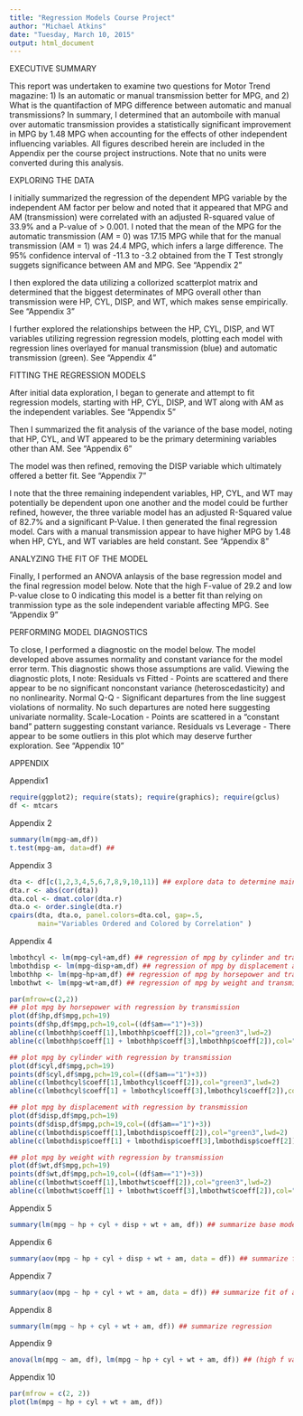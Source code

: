 ```yaml
---
title: "Regression Models Course Project"
author: "Michael Atkins"
date: "Tuesday, March 10, 2015"
output: html_document
---
```


EXECUTIVE SUMMARY

This report was undertaken to examine two questions for Motor Trend magazine: 1) Is an automatic or manual transmission better for MPG, and 2) What is the quantifaction of MPG difference between automatic and manual transmissions? In summary, I determined that an automboile with manual over automatic transmission provides a statistically significant improvement in MPG by 1.48 MPG when accounting for the effects of other independent influencing variables. All figures described herein are included in the Appendix per the course project instructions. Note that no units were converted during this analysis.

EXPLORING THE DATA

I initially summarized the regression of the dependent MPG variable by the independent AM factor per below and noted that it appeared that MPG and AM (transmission) were correlated with an adjusted R-squared value of 33.9% and a P-value of > 0.001. I noted that the mean of the MPG for the automatic transmission (AM = 0) was 17.15 MPG while that for the manual transmission (AM = 1) was 24.4 MPG, which infers a large difference. The 95% confidence interval of -11.3 to -3.2 obtained from the T Test strongly suggets significance between AM and MPG. See "Appendix 2"  

I then explored the data utilizing a collorized scatterplot matrix and determined that the biggest determinates of MPG overall other than transmission were HP, CYL, DISP, and WT, which makes sense empirically. See "Appendix 3" 

I further explored the relationships between the HP, CYL, DISP, and WT variables utilizing regression regression models, plotting each model with regression lines overlayed for manual transmission (blue) and automatic transmission (green). See "Appendix 4"

FITTING THE REGRESSION MODELS

After initial data exploration, I began to generate and attempt to fit regression models, starting with HP, CYL, DISP, and WT along with AM as the independent variables. See "Appendix 5"

Then I summarized the fit analysis of the variance of the base model, noting that HP, CYL, and WT appeared to be the primary determining variables other than AM. See "Appendix 6"

The model was then refined, removing the DISP variable which ultimately offered a better fit. See "Appendix 7"

I note that the three remaining independent variables, HP, CYL, and WT may potentially be dependent upon one another and the model could be further refined, however, the three variable model has an adjusted R-Squared value of 82.7% and a significant P-Value. I then generated the final regression model. Cars with a manual transmission appear to have higher MPG by 1.48 when HP, CYL, and WT variables are held constant. See "Appendix 8"  

ANALYZING THE FIT OF THE MODEL

Finally, I performed an ANOVA anlaysis of the base regression model and the final regression model below. Note that the high F-value of 29.2 and low P-value close to 0 indicating this model is a better fit than relying on tranmission type as the sole independent variable affecting MPG. See "Appendix 9"

PERFORMING MODEL DIAGNOSTICS

To close, I performed a diagnostic on the model below. The model developed above assumes normality and constant variance for the model error term. This diagnostic shows those assumptions are valid. Viewing the diagnostic plots, I note:
Residuals vs Fitted - Points are scattered and there appear to be no significant nonconstant variance (heteroscedasticity) and no nonlinearity.
Normal Q-Q - Significant departures from the line suggest violations of normality. No such departures are noted here suggesting univariate normality.
Scale-Location - Points are scattered in a "constant band" pattern suggesting constant variance.
Residuals vs Leverage - There appear to be some outliers in this plot which may deserve further exploration.
See "Appendix 10"

APPENDIX

Appendix1
```r
require(ggplot2); require(stats); require(graphics); require(gclus)
df <- mtcars
```

Appendix 2
```r
summary(lm(mpg~am,df))
t.test(mpg~am, data=df) ## 
```

Appendix 3
```r
dta <- df[c(1,2,3,4,5,6,7,8,9,10,11)] ## explore data to determine main factors in mpg other than transmission type
dta.r <- abs(cor(dta)) 
dta.col <- dmat.color(dta.r)
dta.o <- order.single(dta.r) 
cpairs(dta, dta.o, panel.colors=dta.col, gap=.5,
       main="Variables Ordered and Colored by Correlation" )
```

Appendix 4
```r
lmbothcyl <- lm(mpg~cyl+am,df) ## regression of mpg by cylinder and transmission
lmbothdisp <- lm(mpg~disp+am,df) ## regression of mpg by displacement and transmission
lmbothhp <- lm(mpg~hp+am,df) ## regression of mpg by horsepower and transmission
lmbothwt <- lm(mpg~wt+am,df) ## regression of mpg by weight and transmission

par(mfrow=c(2,2))
## plot mpg by horsepower with regression by transmission
plot(df$hp,df$mpg,pch=19)
points(df$hp,df$mpg,pch=19,col=((df$am=="1")+3))
abline(c(lmbothhp$coeff[1],lmbothhp$coeff[2]),col="green3",lwd=2)
abline(c(lmbothhp$coeff[1] + lmbothhp$coeff[3],lmbothhp$coeff[2]),col="blue",lwd=2)

## plot mpg by cylinder with regression by transmission
plot(df$cyl,df$mpg,pch=19)
points(df$cyl,df$mpg,pch=19,col=((df$am=="1")+3))
abline(c(lmbothcyl$coeff[1],lmbothcyl$coeff[2]),col="green3",lwd=2)
abline(c(lmbothcyl$coeff[1] + lmbothcyl$coeff[3],lmbothcyl$coeff[2]),col="blue",lwd=2)

## plot mpg by displacement with regression by transmission
plot(df$disp,df$mpg,pch=19)
points(df$disp,df$mpg,pch=19,col=((df$am=="1")+3))
abline(c(lmbothdisp$coeff[1],lmbothdisp$coeff[2]),col="green3",lwd=2)
abline(c(lmbothdisp$coeff[1] + lmbothdisp$coeff[3],lmbothdisp$coeff[2]),col="blue",lwd=2)

## plot mpg by weight with regression by transmission
plot(df$wt,df$mpg,pch=19)
points(df$wt,df$mpg,pch=19,col=((df$am=="1")+3))
abline(c(lmbothwt$coeff[1],lmbothwt$coeff[2]),col="green3",lwd=2)
abline(c(lmbothwt$coeff[1] + lmbothwt$coeff[3],lmbothwt$coeff[2]),col="blue",lwd=2)
```

Appendix 5
```r
summary(lm(mpg ~ hp + cyl + disp + wt + am, df)) ## summarize base model
```

Appendix 6
```r
summary(aov(mpg ~ hp + cyl + disp + wt + am, data = df)) ## summarize fit of analysis of base variance model
```

Appendix 7
```r
summary(aov(mpg ~ hp + cyl + wt + am, data = df)) ## summarize fit of analysis of variance model
```

Appendix 8
```r
summary(lm(mpg ~ hp + cyl + wt + am, df)) ## summarize regression
```

Appendix 9
```r
anova(lm(mpg ~ am, df), lm(mpg ~ hp + cyl + wt + am, df)) ## (high f value and low p value)
```

Appendix 10
```r
par(mfrow = c(2, 2))
plot(lm(mpg ~ hp + cyl + wt + am, df))
```